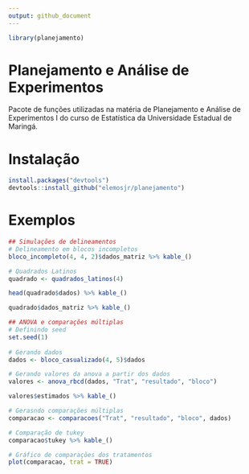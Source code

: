 ```yaml
---
output: github_document
---
```


```r
library(planejamento)
```

# Planejamento e Análise de Experimentos

Pacote de funções utilizadas na matéria de Planejamento e Análise de Experimentos I do curso de Estatística da Universidade Estadual de Maringá.

# Instalação

```r
install.packages("devtools")
devtools::install_github("elemosjr/planejamento")
```

# Exemplos

```r
## Simulações de delineamentos
# Delineamento em blocos incompletos
bloco_incompleto(4, 4, 2)$dados_matriz %>% kable_()

# Quadrados Latinos
quadrado <- quadrados_latinos(4)

head(quadrado$dados) %>% kable_()

quadrado$dados_matriz %>% kable_() 

## ANOVA e comparações múltiplas
# Definindo seed
set.seed(1)
 
# Gerando dados
dados <- bloco_casualizado(4, 5)$dados

# Gerando valores da anova a partir dos dados
valores <- anova_rbcd(dados, "Trat", "resultado", "bloco")

valores$estimados %>% kable_()

# Gerasndo comparações múltiplas 
comparacao <- comparacoes("Trat", "resultado", "bloco", dados)

# Comparação de tukey
comparacao$tukey %>% kable_()

# Gráfico de comparações dos tratamentos
plot(comparacao, trat = TRUE)
```


<!--
# To Do

- [x] Pkgdown
- [x] README
- [x] Adicionar exemplos de cada funcao
-->
